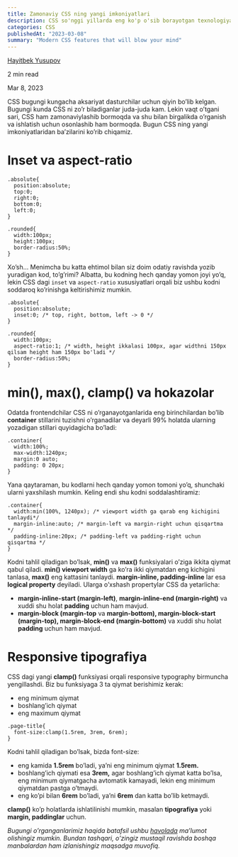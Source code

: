 ```yaml
---
title: Zamonaviy CSS ning yangi imkoniyatlari
description: CSS so'nggi yillarda eng ko'p o'sib borayotgan texnologiyalardan biri. CSS taqdim etayotgan yangiliklar sizni hayron qoldirish aniq
categories: CSS
publishedAt: "2023-03-08"
summary: "Modern CSS features that will blow your mind"
---
```


[](https://medium.com/@khaitbekdev?source=post_page-----595516a13236--------------------------------)

[Hayitbek Yusupov](https://medium.com/@khaitbekdev?source=post_page-----595516a13236--------------------------------)

2 min read

Mar 8, 2023

CSS bugungi kungacha aksariyat dasturchilar uchun qiyin bo’lib kelgan. Bugungi kunda CSS ni zo’r biladiganlar juda-juda kam. Lekin vaqt o’tgani sari, CSS ham zamonaviylashib bormoqda va shu bilan birgalikda o’rganish va ishlatish uchun osonlashib ham bormoqda. Bugun CSS ning yangi imkoniyatlaridan ba’zilarini ko’rib chiqamiz.

# **Inset va aspect-ratio**

```
.absolute{
  position:absolute;
  top:0;
  right:0;
  bottom:0;
  left:0;
}

.rounded{
  width:100px;
  height:100px;
  border-radius:50%;
}
```

Xo’sh… Menimcha bu katta ehtimol bilan siz doim odatiy ravishda yozib yuradigan kod, to’g’rimi? Albatta, bu kodning hech qanday yomon joyi yo’q, lekin CSS dagi `inset` va `aspect-ratio` xususiyatlari orqali biz ushbu kodni soddaroq ko’rinishga keltirishimiz mumkin.

```
.absolute{
  position:absolute;
  inset:0; /* top, right, bottom, left -> 0 */
}

.rounded{
  width:100px;
  aspect-ratio:1; /* width, height ikkalasi 100px, agar widthni 150px qilsam height ham 150px bo'ladi */
  border-radius:50%;
}
```

# **min(), max(), clamp() va hokazolar**

Odatda frontendchilar CSS ni o’rganayotganlarida eng birinchilardan bo’lib **container** stillarini tuzishni o’rganadilar va deyarli 99% holatda ularning yozadigan stillari quyidagicha bo’ladi:

```
.container{
  width:100%;
  max-width:1240px;
  margin:0 auto;
  padding: 0 20px;
}
```

Yana qaytaraman, bu kodlarni hech qanday yomon tomoni yo’q, shunchaki ularni yaxshilash mumkin. Keling endi shu kodni soddalashtiramiz:

```
.container{
  width:min(100%, 1240px); /* viewport width ga qarab eng kichigini tanlaydi*/
  margin-inline:auto; /* margin-left va margin-right uchun qisqartma */
  padding-inline:20px; /* padding-left va padding-right uchun qisqartma */
}
```

Kodni tahlil qiladigan bo’lsak, **min()** va **max()** funksiyalari o’ziga ikkita qiymat qabul qiladi. **min() viewport width** ga ko’ra ikki qiymatdan eng kichigini tanlasa, **max()** eng kattasini tanlaydi. **margin-inline, padding-inline** lar esa **logical property** deyiladi. Ularga o’xshash propertylar CSS da yetarlicha:

- **margin-inline-start (margin-left)**, **margin-inline-end (margin-right)** va xuddi shu holat **padding** uchun ham mavjud.
- **margin-block (margin-top** va **margin-bottom), margin-block-start (margin-top), margin-block-end (margin-bottom)** va xuddi shu holat **padding** uchun ham mavjud.

# Responsive tipografiya

CSS dagi yangi **clamp()** funksiyasi orqali responsive typography birmuncha yengillashdi. Biz bu funksiyaga 3 ta qiymat berishimiz kerak:

- eng minimum qiymat
- boshlang’ich qiymat
- eng maximum qiymat

```
.page-title{
  font-size:clamp(1.5rem, 3rem, 6rem);
}
```

Kodni tahlil qiladigan bo’lsak, bizda font-size:

- eng kamida **1.5rem** bo’ladi, ya’ni eng minimum qiymat **1.5rem.**
- boshlang’ich qiymati esa **3rem,** agar boshlang’ich qiymat katta bo’lsa, eng minimum qiymatgacha avtomatik kamayadi, lekin eng minimum qiymatdan pastga o’tmaydi.
- eng ko’pi bilan **6rem** bo’ladi, ya’ni **6rem** dan katta bo’lib ketmaydi.

**clamp()** ko’p holatlarda ishlatilinishi mumkin, masalan **tipografiya** yoki **margin, paddinglar** uchun.

_Bugungi o’rganganlarimiz haqida batafsil ushbu_ [_havolada_](https://codepen.io/khaitbek/pen/XWPNQxB) _ma’lumot olishingiz mumkin. Bundan tashqari, o’zingiz mustaqil ravishda boshqa manbalardan ham izlanishingiz maqsadga muvofiq._
